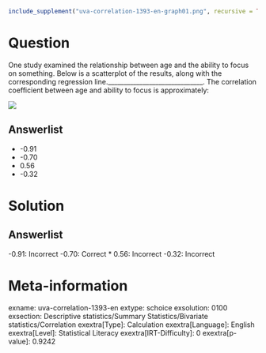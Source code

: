 ```r
include_supplement("uva-correlation-1393-en-graph01.png", recursive = TRUE)
```

Question
========

One study examined the relationship between age and the ability to focus on something. Below is a scatterplot of the results, along with the corresponding regression line.______________________________. The correlation coefficient between age and ability to focus is approximately:

![](uva-correlation-1393-en-graph01.png)

Answerlist
----------

* -0.91
* -0.70
* 0.56
* -0.32

Solution
========

Answerlist
----------

-0.91: Incorrect
-0.70: Correct
* 0.56: Incorrect
-0.32: Incorrect

Meta-information
================
exname: uva-correlation-1393-en
extype: schoice
exsolution: 0100
exsection: Descriptive statistics/Summary Statistics/Bivariate statistics/Correlation
exextra[Type]: Calculation
exextra[Language]: English
exextra[Level]: Statistical Literacy
exextra[IRT-Difficulty]: 0
exextra[p-value]: 0.9242
